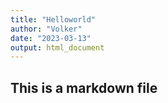 ```yaml
---
title: "Helloworld"
author: "Volker"
date: "2023-03-13"
output: html_document
---
```


## This is a markdown file